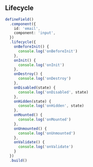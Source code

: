 ## Lifecycle
```ts
defineField()
  .component({
    id: 'email',
    component: 'input',
  })
  .lifecycle({
    onBeforeInit() {
      console.log('onBeforeInit')
    },
    onInit() {
      console.log('onInit')
    },
    onDestroy() {
      console.log('onDestroy')
    },
    onDisabled(state) {
      console.log('onDisabled', state)
    },
    onHidden(state) {
      console.log('onHidden', state)
    },
    onMounted() {
      console.log('onMounted')
    },
    onUnmounted() {
      console.log('onUnmounted')
    },
    onValidate() {
      console.log('onValidate')
    }
  })
  .build()
```

